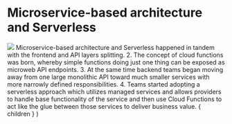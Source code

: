 
# Microservice-based architecture and Serverless

<img src="https://media.giphy.com/media/lT7CHkMpTYe9G/giphy.gif" />

<Notes>
  Microservice-based architecture and Serverless happened in tandem
  with the frontend and API layers splitting. 2. The concept of
  cloud functions was born, whereby simple functions doing just one
  thing can be exposed as microweb API endpoints. 3. At the same 
  time backend teams began moving away from one large monolithic API toward
  much smaller services with more narrowly defined responsibilities.
  4. Teams started adopting a serverless approach which
  utilizes managed services and allows providers to handle
  base functionality of the service and then use
  Cloud Functions to act like the glue between those services to
  deliver business value.
</Notes>

  <Layout>
    { children }
  </Layout>
)

